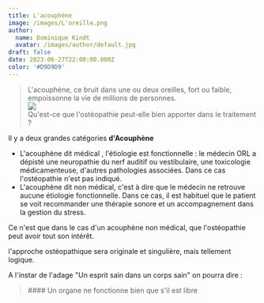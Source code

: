 ```yaml
---
title: L'acouphène
image: /images/L'oreille.png
author:
  name: Dominique Kindt
  avatar: /images/author/default.jpg
draft: false
date: 2023-06-27T22:00:00.000Z
color: '#D9D9D9'
---
```


> L'acouphène, ce bruit dans une ou deux oreilles, fort ou faible, empoissonne la vie de millions de personnes.\
> ![](</images/onde sonore (1).jpg>)\
> Qu'est-ce que l'ostéopathie peut-elle bien apporter dans le traitement ?

Il y a deux grandes catégories **d'Acouphène**

* L'acouphène dit médical , l'étiologie est fonctionnelle : le médecin ORL a dépisté une neuropathie du nerf auditif ou vestibulaire, une toxicologie médicamenteuse, d'autres pathologies associées. Dans ce cas l'ostéopathie n'est pas indiqué.
* L'acouphène dit non médical, c'est à dire que le médecin ne retrouve aucune étiologie fonctionnelle. Dans ce  cas, il est habituel que le patient se voit recommander une thérapie sonore et un accompagnement dans la gestion du stress.

Ce n'est que dans le cas d'un acouphène non médical, que l'ostéopathie peut avoir tout son intérêt.

l'approche ostéopathique sera originale et singulière, mais tellement logique.

A l'instar de l'adage "Un esprit sain dans un corps sain" on pourra dire :

<Blockquote name="Dominique">
  #### &#x20;       Un organe ne fonctionne bien que s'il est libre
</Blockquote>
